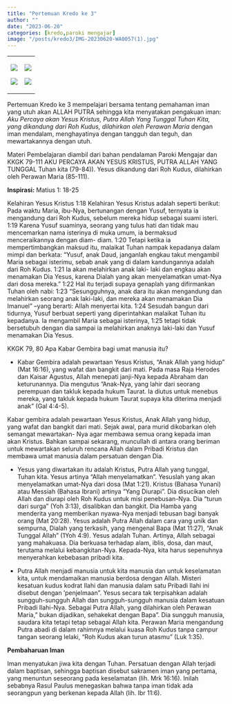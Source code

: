 ```yaml
---
title: "Pertemuan Kredo ke 3"
author: ""
date: "2023-06-20"
categories: [kredo,paroki mengajar]
image: "/posts/kredo3/IMG-20230620-WA0057(1).jpg"
---
```



                                                                           
+-----------------------------------------------+-----------------------------------------------+
| ![](/posts/kredo3/IMG-20230620-WA0053(1).jpg) | ![](/posts/kredo3/IMG-20230620-WA0056(1).jpg) |
|                                               |                                               |
| ![](/posts/kredo3/IMG-20230620-WA0055(1).jpg) | ![](/posts/kredo3/IMG-20230620-WA0054(1).jpg) |
+-----------------------------------------------+-----------------------------------------------+
|                                               |                                               |

Pertemuan Kredo ke 3 mempelajari bersama tentang pemahaman iman yang utuh akan ALLAH PUTRA sehingga kita menyatakan pengakuan iman: *Aku Percaya akan Yesus Kristus, Putra Allah Yang Tunggal Tuhan Kita, yang dikandung dari Roh Kudus, dilahirkan oleh Perawan Maria* dengan iman mendalam, menghayatinya dengan tangguh dan teguh, dan mewartakannya dengan utuh.

Materi Pembelajaran diambil dari bahan pendalaman Paroki Mengajar dan KKGK 79-111 AKU PERCAYA AKAN YESUS KRISTUS, PUTRA ALLAH YANG TUNGGAL Tuhan kita (79-84)).   Yesus dikandung dari Roh Kudus, dilahirkan oleh Perawan Maria (85-111).


**Inspirasi:**  Matius 1: 18-25

Kelahiran Yesus Kristus
1:18 Kelahiran  Yesus  Kristus  adalah  seperti  berikut:  Pada waktu Maria, ibu-Nya, bertunangan dengan Yusuf, ternyata ia mengandung dari Roh Kudus, sebelum mereka hidup sebagai suami isteri. 1:19 Karena Yusuf suaminya, seorang yang tulus hati dan tidak mau mencemarkan nama isterinya di muka umum,    ia   bermaksud    menceraikannya    dengan   diam- diam. 1:20 Tetapi ketika ia mempertimbangkan maksud itu, malaikat Tuhan nampak kepadanya dalam mimpi dan berkata: "Yusuf, anak Daud, janganlah engkau takut mengambil Maria sebagai isterimu, sebab anak yang di dalam kandungannya adalah dari Roh Kudus. 1:21 Ia akan melahirkan anak laki- laki dan engkau akan menamakan Dia Yesus, karena Dialah yang     akan     menyelamatkan     umat-Nya     dari     dosa mereka." 1:22 Hal    itu    terjadi    supaya    genaplah    yang difirmankan Tuhan oleh nabi: 1:23 "Sesungguhnya, anak dara
itu akan mengandung dan melahirkan seorang anak laki-laki, dan mereka akan menamakan Dia Imanuel" --yang berarti: Allah  menyertai  kita. 1:24 Sesudah  bangun  dari  tidurnya, Yusuf berbuat seperti yang diperintahkan malaikat Tuhan itu kepadanya. Ia mengambil Maria sebagai isterinya, 1:25 tetapi tidak bersetubuh dengan dia sampai ia melahirkan anaknya laki-laki dan Yusuf menamakan Dia Yesus.

KKGK 79, 80 Apa Kabar Gembira bagi umat manusia itu?

- Kabar Gembira adalah pewartaan Yesus Kristus, “Anak Allah yang hidup” (Mat 16:16), yang wafat dan bangkit dari mati. Pada masa Raja Herodes dan Kaisar Agustus, Allah menepati janji-Nya  kepada  Abraham  dan  keturunannya.  Dia mengutus ”Anak-Nya, yang lahir dari seorang perempuan dan takluk kepada hukum Taurat. Ia diutus untuk menebus mereka, yang takluk kepada hukum Taurat supaya kita diterima menjadi anak” (Gal 4:4-5).

Kabar gembira adalah pewartaan Yesus Kristus, Anak Allah yang hidup, yang wafat dan bangkit dari mati. Sejak awal, para murid dikobarkan oleh semangat mewartakan- Nya agar membawa semua orang kepada iman akan Kristus. Bahkan sampai sekarang, muncullah di antara orang beriman untuk mewartakan seluruh rencana Allah dalam Pribadi Kristus dan membawa umat manusia dalam persatuan dengan Dia.

- Yesus yang diwartakan itu adalah Kristus, Putra Allah yang tunggal, Tuhan kita. Yesus artinya “Allah menyelamatkan”. Yesuslah yang akan menyelamatkan umat-Nya dari dosa (Mat 1:21).
Kristus (Bahasa Yunani) atau Messiah (Bahasa Ibrani)
artinya “Yang Diurapi”. Dia disucikan oleh Allah dan
diurapi oleh Roh Kudus untuk misi penebusan-Nya. Dia “turun dari surga” (Yoh 3:13), disalibkan dan bangkit. Dia Hamba yang menderita yang memberikan nyawa-Nya menjadi tebusan bagi banyak orang (Mat 20:28).
Yesus adalah  Putra  Allah dalam cara yang  unik  dan sempurna, Dialah yang terkasih, yang mengenal Bapa (Mat 11:27), “Anak Tunggal Allah” (1Yoh 4:9).
Yesus adalah Tuhan. Artinya, Allah sebagai yang mahakuasa. Dia berkuasa terhadap alam, iblis, dosa, dan maut, terutama melalui kebangkitan-Nya. Kepada-Nya, kita harus sepenuhnya menyerahkan kebebasan pribadi kita.

- Putra  Allah  menjadi  manusia  untuk  kita  manusia  dan untuk keselamatan kita, untuk mendamaikan manusia berdosa dengan Allah. Misteri kesatuan kudus kodrat Ilahi dan manusia dalam satu Pribadi Ilahi ini disebut dengan
‘penjelmaan”.   Yesus   secara   tak   terpisahkan   adalah
sungguh-sungguh Allah dan sungguh-sungguh manusia dalam kesatuan Pribadi Ilahi-Nya. Sebagai Putra Allah,
yang dilahirkan oleh Perawan Maria,” bukan dijadikan, sehakekat dengan Bapa”. Dia sungguh manusia, saudara kita tetapi tetap sebagai Allah kita. Perawan Maria mengandung Putra abadi di dalam rahimnya melalui kuasa Roh Kudus tanpa campur tangan seorang lelaki, “Roh Kudus akan turun atasmu” (Luk 1:35).

**Pembaharuan Iman**

Iman menyatukan jiwa kita dengan Tuhan.
Persatuan dengan Allah terjadi dalam baptisan, sehingga baptisan   disebut   sakramen   iman   yang   pertama,   yang menuntun seseorang pada keselamatan (lih. Mrk 16:16). Inilah sebabnya Rasul Paulus menegaskan bahwa tanpa iman tidak ada seorangpun yang berkenan kepada Allah (lih. Ibr 11:6).



